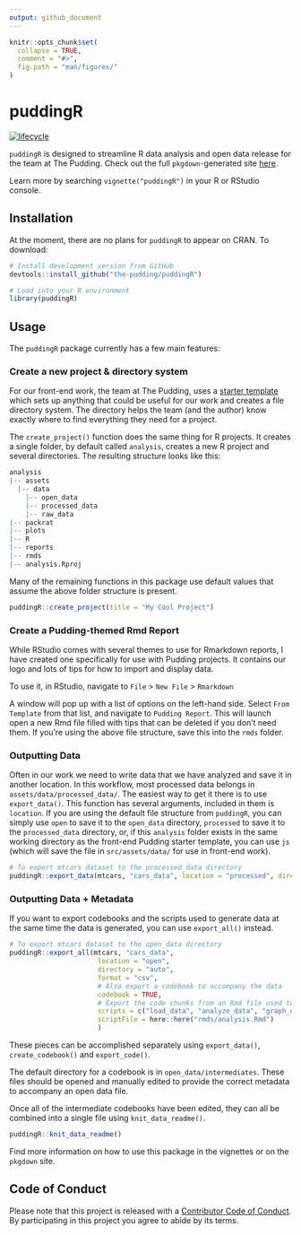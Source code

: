 ```yaml
---
output: github_document
---
```


<!-- README.md is generated from README.Rmd. Please edit that file -->

```r
knitr::opts_chunk$set(
  collapse = TRUE,
  comment = "#>",
  fig.path = "man/figures/"
)
```

# puddingR

[![lifecycle](https://img.shields.io/badge/lifecycle-experimental-orange.svg)](https://www.tidyverse.org/lifecycle/#experimental)
 
`puddingR` is designed to streamline R data analysis and open data release for the team at The Pudding. Check out the full `pkgdown`-generated site [here](https://link).
 
Learn more by searching `vignette("puddingR")` in your R or RStudio console.
 
## Installation

At the moment, there are no plans for `puddingR` to appear on CRAN. To download:

```r
# Install development version from GitHub
devtools::install_github("the-pudding/puddingR")

# Load into your R environment
library(puddingR)
```

## Usage

The `puddingR` package currently has a few main features:

### Create a new project & directory system

For our front-end work, the team at The Pudding, uses a [starter template](https://github.com/the-pudding/starter) which sets up anything that could be useful for our work and creates a file directory system. The directory helps the team (and the author) know exactly where to find everything they need for a project. 

The `create_project()` function does the same thing for R projects. It creates a single folder, by default called `analysis`, creates a new R project and several directories. The resulting structure looks like this: 

```r
analysis
|-- assets
  |-- data
    |-- open_data
    |-- processed_data
    |-- raw_data
|-- packrat
|-- plots
|-- R
|-- reports
|-- rmds
|-- analysis.Rproj
```

Many of the remaining functions in this package use default values that assume the above folder structure is present. 

```r
puddingR::create_project(title = "My Cool Project")
```


### Create a Pudding-themed Rmd Report

While RStudio comes with several themes to use for Rmarkdown reports, I have created one specifically for use with Pudding projects. It contains our logo and lots of tips for how to import and display data. 

To use it, in RStudio, navigate to
`File` > `New File` > `Rmarkdown`

A window will pop up with a list of options on the left-hand side. Select `From Template` from that list, and navigate to `Pudding Report`. This will launch open a new Rmd file filled with tips that can be deleted if you don't need them. If you're using the above file structure, save this into the `rmds` folder. 

### Outputting Data

Often in our work we need to write data that we have analyzed and save it in another location. In this workflow, most processed data belongs in `assets/data/processed_data/`. The easiest way to get it there is to use `export_data()`. This function has several arguments, included in them is `location`. If you are using the default file structure from `puddingR`, you can simply use `open` to save it to the `open_data` directory, `processed` to save it to the `processed_data` directory, or, if this `analysis` folder exists in the same working directory as the front-end Pudding starter template, you can use `js` (which will save the file in `src/assets/data/` for use in front-end work).

```r
# To export mtcars dataset to the processed_data directory
puddingR::export_data(mtcars, "cars_data", location = "processed", directory = "auto", format = "csv")
```


### Outputting Data + Metadata

If you want to export codebooks and the scripts used to generate data at the same time the data is generated, you can use `export_all()` instead. 

```r
# To export mtcars dataset to the open_data directory
puddingR::export_all(mtcars, "cars_data", 
                      location = "open", 
                      directory = "auto", 
                      format = "csv", 
                      # Also export a codebook to accompany the data  
                      codebook = TRUE,
                      # Export the code chunks from an Rmd file used to generate the data
                      scripts = c("load_data", "analyze_data", "graph_data"),
                      scriptFile = here::here("rmds/analysis.Rmd")
                      )
```

These pieces can be accomplished separately using `export_data()`, `create_codebook()` and `export_code()`.

The default directory for a codebook is in `open_data/intermediates`. These files should be opened and manually edited to provide the correct metadata to accompany an open data file. 

Once all of the intermediate codebooks have been edited, they can all be combined into a single file using `knit_data_readme()`.

```r
puddingR::knit_data_readme()
```

Find more information on how to use this package in the vignettes or on the `pkgdown` site. 
 
## Code of Conduct

Please note that this project is released with a [Contributor Code of Conduct](CODE_OF_CONDUCT.md).
By participating in this project you agree to abide by its terms.

